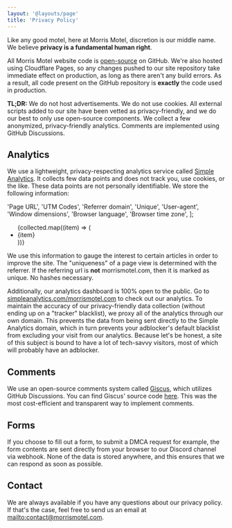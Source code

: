 ```yaml
---
layout: '@layouts/page'
title: 'Privacy Policy'
---
```


Like any good motel, here at Morris Motel, discretion is our middle name. We believe **privacy is a fundamental human right**.

All Morris Motel website code is [open-source](https://github.com/MorrisMotel/morrismotel-site) on GitHub. We're also hosted using Cloudflare Pages, so any changes pushed to our site repository take immediate effect on production, as long as there aren't any build errors. As a result, all code present on the GitHub repository is **exactly** the code used in production.

**TL;DR:** We do not host advertisements. We do not use cookies. All external scripts added to our site have been vetted as privacy-friendly, and we do our best to only use open-source components. We collect a few anonymized, privacy-friendly analytics. Comments are implemented using GitHub Discussions.

## Analytics

We use a lightweight, privacy-respecting analytics service called [Simple Analytics](https://www.simpleanalytics.com/). It collects few data points and does not track you, use cookies, or the like. These data points are not personally identifiable. We store the following information:

  'Page URL',
  'UTM Codes',
  'Referrer domain',
  'Unique',
  'User-agent',
  'Window dimensions',
  'Browser language',
  'Browser time zone',
];

<ul>
  {collected.map((item) => (
    <li class="my-0">{item}</li>
  ))}
</ul>

We use this information to gauge the interest to certain articles in order to improve the site. The "uniqueness" of a page view is determined with the referrer. If the referring url is **not** morrismotel.com, then it is marked as unique. No hashes necessary.

Additionally, our analytics dashboard is 100% open to the public. Go to [simpleanalytics.com/morrismotel.com](https://simpleanalytics.com/morrismotel.com) to check out our analytics. To maintain the accuracy of our privacy-friendly data collection (without ending up on a "tracker" blacklist), we proxy all of the analytics through our own domain. This prevents the data from being sent directly to the Simple Analytics domain, which in turn prevents your adblocker's default blacklist from excluding your visit from our analytics. Because let's be honest, a site of this subject is bound to have a lot of tech-savvy visitors, most of which will probably have an adblocker.

## Comments

We use an open-source comments system called [Giscus](https://giscus.app/), which utilizes GitHub Discussions. You can find Giscus' source code [here](https://github.com/giscus/giscus). This was the most cost-efficient and transparent way to implement comments.

## Forms

If you choose to fill out a form, to submit a DMCA request for example, the form contents are sent directly from your browser to our Discord channel via webhook. None of the data is stored anywhere, and this ensures that we can respond as soon as possible.

## Contact

We are always available if you have any questions about our privacy policy. If that's the case, feel free to send us an email at [mailto:contact@morrismotel.com](contact@morrismotel.com).
